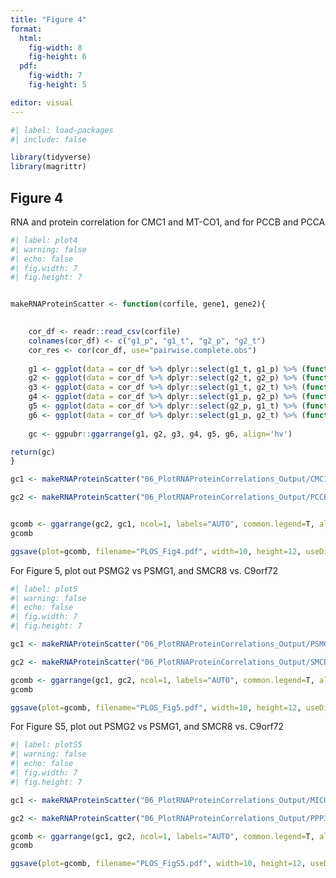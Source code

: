```yaml
---
title: "Figure 4"
format: 
  html:
    fig-width: 8
    fig-height: 6
  pdf:
    fig-width: 7
    fig-height: 5

editor: visual
---
```


```r
#| label: load-packages
#| include: false

library(tidyverse)
library(magrittr)

```

## Figure 4

RNA and protein correlation for CMC1 and MT-CO1, and for PCCB and PCCA

```r
#| label: plot4
#| warning: false
#| echo: false
#| fig.width: 7
#| fig.height: 7


makeRNAProteinScatter <- function(corfile, gene1, gene2){

    
    cor_df <- readr::read_csv(corfile)
    colnames(cor_df) <- c("g1_p", "g1_t", "g2_p", "g2_t")
    cor_res <- cor(cor_df, use="pairwise.complete.obs")
    
    g1 <- ggplot(data = cor_df %>% dplyr::select(g1_t, g1_p) %>% (function(i) i[complete.cases(i),]), aes(x=g1_t, y=g1_p)) + geom_point(col='steelblue', alpha=0.5) + stat_smooth(method="lm") + ggthemes::theme_few() + theme(aspect.ratio=1) + xlab(paste(gene1, "mRNA")) + ylab(paste(gene1, "Protein")) + annotate(geom = 'label', label = paste("r:", round(cor_res["g1_t", "g1_p"], 3)), x = -Inf, y = Inf, hjust = 0, vjust = 1,  label.padding = unit(0.5, "lines"))
    g2 <- ggplot(data = cor_df %>% dplyr::select(g2_t, g2_p) %>% (function(i) i[complete.cases(i),]), aes(x=g2_t, y=g2_p)) + geom_point(col='steelblue', alpha=0.5) + stat_smooth(method="lm") + ggthemes::theme_few() + theme(aspect.ratio=1) + xlab(paste(gene2, "mRNA")) + ylab(paste(gene2, "Protein")) + annotate(geom = 'label', label = paste("r:", round(cor_res["g2_t", "g2_p"], 3)), x = -Inf, y = Inf, hjust = 0, vjust = 1,  label.padding = unit(0.5, "lines"))
    g3 <- ggplot(data = cor_df %>% dplyr::select(g1_t, g2_t) %>% (function(i) i[complete.cases(i),]), aes(x=g1_t, y=g2_t)) + geom_point(col='steelblue', alpha=0.5) + stat_smooth(method="lm") + ggthemes::theme_few() + theme(aspect.ratio=1) + xlab(paste(gene1, "mRNA")) + ylab(paste(gene2, "mRNA")) + annotate(geom = 'label', label = paste("r:", round(cor_res["g1_t", "g2_t"], 3)), x = -Inf, y = Inf, hjust = 0, vjust = 1,  label.padding = unit(0.5, "lines"))
    g4 <- ggplot(data = cor_df %>% dplyr::select(g1_p, g2_p) %>% (function(i) i[complete.cases(i),]), aes(x=g1_p, y=g2_p)) + geom_point(col='steelblue', alpha=0.5) + stat_smooth(method="lm") + ggthemes::theme_few() + theme(aspect.ratio=1) + xlab(paste(gene1, "Protein")) + ylab(paste(gene2, "Protein")) + annotate(geom = 'label', label = paste("r:", round(cor_res["g1_p", "g2_p"], 3)), x = -Inf, y = Inf, hjust = 0, vjust = 1,  label.padding = unit(0.5, "lines"))
    g5 <- ggplot(data = cor_df %>% dplyr::select(g2_p, g1_t) %>% (function(i) i[complete.cases(i),]), aes(y=g2_p, x=g1_t)) + geom_point(col='steelblue', alpha=0.5) + stat_smooth(method="lm") + ggthemes::theme_few() + theme(aspect.ratio=1) + xlab(paste(gene2, "Protein")) + ylab(paste(gene1, "mRNA")) + annotate(geom = 'label', label = paste("r:", round(cor_res["g2_p", "g1_t"], 3)), x = -Inf, y = Inf, hjust = 0, vjust = 1,  label.padding = unit(0.5, "lines"))
    g6 <- ggplot(data = cor_df %>% dplyr::select(g1_p, g2_t) %>% (function(i) i[complete.cases(i),]), aes(y=g1_p, x=g2_t)) + geom_point(col='steelblue', alpha=0.5) + stat_smooth(method="lm") + ggthemes::theme_few() + theme(aspect.ratio=1) + xlab(paste(gene1, "Protein")) + ylab(paste(gene2, "mRNA")) + annotate(geom = 'label', label = paste("r:", round(cor_res["g1_p", "g2_t"], 3)), x = -Inf, y = Inf, hjust = 0, vjust = 1,  label.padding = unit(0.5, "lines"))
    
    gc <- ggpubr::ggarrange(g1, g2, g3, g4, g5, g6, align='hv')

return(gc)
}

gc1 <- makeRNAProteinScatter("06_PlotRNAProteinCorrelations_Output/CMC1_MT-CO1_out3.csv", gene1="CMC1", gene2="MT-CO1")

gc2 <- makeRNAProteinScatter("06_PlotRNAProteinCorrelations_Output/PCCB_PCCA_out3.csv", gene1="PCCB", gene2="PCCA")


gcomb <- ggarrange(gc2, gc1, ncol=1, labels="AUTO", common.legend=T, align="hv")
gcomb 

ggsave(plot=gcomb, filename="PLOS_Fig4.pdf", width=10, height=12, useDingbats=F)


```



For Figure 5,  plot out PSMG2 vs PSMG1, and SMCR8 vs. C9orf72
```r
#| label: plot5
#| warning: false
#| echo: false
#| fig.width: 7
#| fig.height: 7

gc1 <- makeRNAProteinScatter("06_PlotRNAProteinCorrelations_Output/PSMG2_PSMG1_out3.csv", gene1="PSMG2", gene2="PSMG1")

gc2 <- makeRNAProteinScatter("06_PlotRNAProteinCorrelations_Output/SMCR8_C9orf72.csv", gene1="SMCR8", gene2="C9orf72")

gcomb <- ggarrange(gc1, gc2, ncol=1, labels="AUTO", common.legend=T, align="hv")
gcomb 

ggsave(plot=gcomb, filename="PLOS_Fig5.pdf", width=10, height=12, useDingbats=F)


```

For Figure S5,  plot out PSMG2 vs PSMG1, and SMCR8 vs. C9orf72
```r
#| label: plotS5
#| warning: false
#| echo: false
#| fig.width: 7
#| fig.height: 7

gc1 <- makeRNAProteinScatter("06_PlotRNAProteinCorrelations_Output/MICU2_MCU_out3.csv", gene1="MICU2", gene2="MCU")

gc2 <- makeRNAProteinScatter("06_PlotRNAProteinCorrelations_Output/PPP3R1_PPP3CA_out3.csv", gene1="PPP3R1", gene2="PPP3CA")

gcomb <- ggarrange(gc1, gc2, ncol=1, labels="AUTO", common.legend=T, align="hv")
gcomb 

ggsave(plot=gcomb, filename="PLOS_FigS5.pdf", width=10, height=12, useDingbats=F)


```

